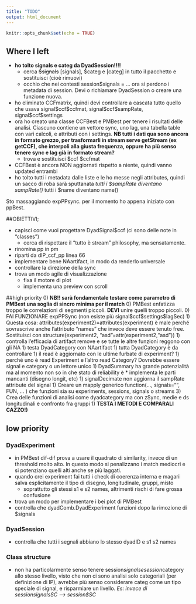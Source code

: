 ```yaml
---
title: "TODO"
output: html_document
---
```


```r
knitr::opts_chunk$set(echo = TRUE)
```
## Where I left
  
  * **ho tolto signals e categ da DyadSession!!!!** 
    * cerca ~~$signals~~ [signals], $categ e [categ] in tutto il pacchetto e sostituisci (cioè rimuovi)
    * occhio che nei contesti session\$signals = ... ora si perdono i metadata di session. Devi o richiamare DyadSession o creare una funzione nuova.
  * ho eliminato CCFmatrix, quindi devi controllare a cascata tutto quello che usava signal\$ccf\$ccfmat, signal\$ccf\$sampRate, signal\$ccf\$settings
  * ora ho creato una classe CCFBest e PMBest per tenere i risultati delle analisi. Ciascuno contiene un vettore sync, uno lag, una tabella table con vari calcoli, e attributi con i settings. **NB tutti i dati qua sono ancora in formato grezzo, per trasformarli in stream serve getStream (ex getCCF), che interpoli alla giusta frequenza, oppure ha più senso tenere sync e lag già in formato stream?**
    * trova e sostituisci $ccf $ccfmat 
  *  CCFBest è ancora NON aggiornati rispetto a niente, quindi vanno updated entrambi
  * ho tolto tutti i metadata dalle liste e le ho messe negli attributes, quindi un sacco di roba sarà sputtanata
    *tutti i $sampRate diventano sampRate()
    *tutti i $name diventano name()
    


Sto massaggiando expPPsync. per il momento ho appena iniziato con ppBest.

##OBIETTIVI;

* capisci come vuoi progettare DyadSignal$ccf (ci sono delle note in "classes")
  * cerca di rispettare il "tutto è stream" philosophy, ma sensatamente.
* rinomina pp in pm
* riparti da dIP_ccf_pp linea 66
* implementare bene NAartifact, in modo da renderlo universale
* controllare la direzione della sync
* trova un modo agile di visualizzazione
  * fixa il motore di plot
  * implementa una preview con scroll
  
##high priority
0) **NB!! sarà fondamentale testare come parametro di PMBest una soglia di sincro minima per il match**
0) PMBest enfatizza troppo le correlazioni di segmenti piccoli. **DEVI** unire quelli troppo piccoli.
0) FAI FUNZIONARE expPPSync (non esiste più signal\$ccf\$settings$lagSec)
1) Questa cosa: attributes(experiment2)=attributes(experiment) è male perché sovrascrive anche l'attributo "names"  che invece deve essere tenuto free. Sostituisci con structure(experiment2, "asd"=attr(experiment2,"asd"))
1) controlla l'efficacia di artifact remove e se tutte le altre funzioni reggono con gli NA
1) testa DyadCategory con NAartifact
1) tutta DyadCategory è da controllare
  1) il read è aggiornato con le ultime furbate di experiment?
  1) perché uno è read Experiment e l'altro read Category? Dovrebbe essere signal e category o un lettore unico
  1) DyadSummary ha grande potenzialità ma al momento non so in che stato di reliability è
    * implementa le parti mancanti (disegno longit, etc)
1) signalDecimate non aggiorna il sampRate attribute del signal
1) Creare un mapply generico function(…, signals="", FUN, … ) che funzioni sia su experiments, sessions, signals o streams
3) Crea delle funzioni di analisi come dyadcategory ma con zSync, medie e ds longitudinali e confronto fra gruppi
1) **TESTA I METODI E COMPARALI CAZZO!)**


## low priority
### DyadExperiment
* in PMBest dif-dif prova a usare il quadrato di similarity, invece di un threshold molto alto. In questo modo si penalizzano i match mediocri e si potenziano quelli alti anche se più laggati.
* quando crei experiment fai tutti i check di coerenza interna e magari salva esplicitamente il tipo di disegno, longitudinale, gruppi, misto
  * soprattutto gli stessi s1 e s2 names, altrimenti rischi di fare grossa confusione
* trova un modo per implementare i bei plot di PMBest  
* controlla che dyadComb.DyadExperiment funzioni dopo la rimozione di $signals

### DyadSession
* controlla che tutti i segnali abbiano lo stesso dyadID e s1 s2 names

### Class structure

* non ha particolarmente senso tenere session$signals e session$category allo stesso livello, visto che non ci sono analisi solo categoriali (per definizione di IP), avrebbe più senso considerare categ come un tipo speciale di signal, e risparmiare un livello. _Es: invece di session$signals$SC --> session$SC_

<!-- This is an R Markdown document. Markdown is a simple formatting syntax for authoring HTML, PDF, and MS Word documents. For more details on using R Markdown see <http://rmarkdown.rstudio.com>. -->

<!-- When you click the **Knit** button a document will be generated that includes both content as well as the output of any embedded R code chunks within the document. You can embed an R code chunk like this: -->

<!-- ```{r cars} -->
<!-- summary(cars) -->
<!-- ``` -->

<!-- ## Including Plots -->

<!-- You can also embed plots, for example: -->

<!-- ```{r pressure, echo=FALSE} -->
<!-- plot(pressure) -->
<!-- ``` -->

<!-- Note that the `echo = FALSE` parameter was added to the code chunk to prevent printing of the R code that generated the plot. -->
